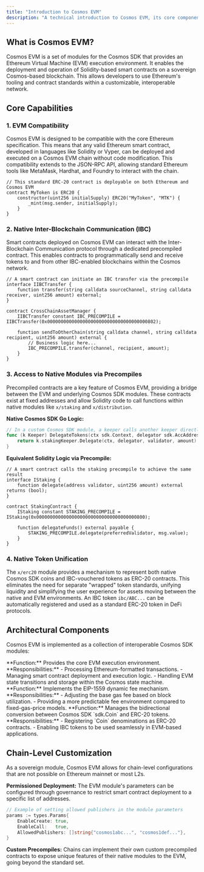 ```yaml
---
title: "Introduction to Cosmos EVM"
description: "A technical introduction to Cosmos EVM, its core components, and its key functionalities within the Cosmos SDK ecosystem."
---
```


## What is Cosmos EVM?

Cosmos EVM is a set of modules for the Cosmos SDK that provides an Ethereum Virtual Machine (EVM) execution environment. It enables the deployment and operation of Solidity-based smart contracts on a sovereign Cosmos-based blockchain. This allows developers to use Ethereum's tooling and contract standards within a customizable, interoperable network.

## Core Capabilities

### 1. EVM Compatibility

Cosmos EVM is designed to be compatible with the core Ethereum specification. This means that any valid Ethereum smart contract, developed in languages like Solidity or Vyper, can be deployed and executed on a Cosmos EVM chain without code modification. This compatibility extends to the JSON-RPC API, allowing standard Ethereum tools like MetaMask, Hardhat, and Foundry to interact with the chain.

```solidity
// This standard ERC-20 contract is deployable on both Ethereum and Cosmos EVM
contract MyToken is ERC20 {
    constructor(uint256 initialSupply) ERC20("MyToken", "MTK") {
        _mint(msg.sender, initialSupply);
    }
}
```

### 2. Native Inter-Blockchain Communication (IBC)

Smart contracts deployed on Cosmos EVM can interact with the Inter-Blockchain Communication protocol through a dedicated precompiled contract. This enables contracts to programmatically send and receive tokens to and from other IBC-enabled blockchains within the Cosmos network.

```solidity
// A smart contract can initiate an IBC transfer via the precompile
interface IIBCTransfer {
    function transfer(string calldata sourceChannel, string calldata receiver, uint256 amount) external;
}

contract CrossChainAssetManager {
    IIBCTransfer constant IBC_PRECOMPILE = IIBCTransfer(0x0000000000000000000000000000000000000802);

    function sendToOtherChain(string calldata channel, string calldata recipient, uint256 amount) external {
        // Business logic here...
        IBC_PRECOMPILE.transfer(channel, recipient, amount);
    }
}
```

### 3. Access to Native Modules via Precompiles

Precompiled contracts are a key feature of Cosmos EVM, providing a bridge between the EVM and underlying Cosmos SDK modules. These contracts exist at fixed addresses and allow Solidity code to call functions within native modules like `x/staking` and `x/distribution`.

**Native Cosmos SDK Go Logic:**
```go
// In a custom Cosmos SDK module, a keeper calls another keeper directly
func (k Keeper) DelegateTokens(ctx sdk.Context, delegator sdk.AccAddress, validator sdk.ValAddress, amount sdk.Coin) error {
    return k.stakingKeeper.Delegate(ctx, delegator, validator, amount)
}
```

**Equivalent Solidity Logic via Precompile:**
```solidity
// A smart contract calls the staking precompile to achieve the same result
interface IStaking {
    function delegate(address validator, uint256 amount) external returns (bool);
}

contract StakingContract {
    IStaking constant STAKING_PRECOMPILE = IStaking(0x0000000000000000000000000000000000000800);

    function delegateFunds() external payable {
        STAKING_PRECOMPILE.delegate(preferredValidator, msg.value);
    }
}
```

### 4. Native Token Unification

The `x/erc20` module provides a mechanism to represent both native Cosmos SDK coins and IBC-vouchered tokens as ERC-20 contracts. This eliminates the need for separate "wrapped" token standards, unifying liquidity and simplifying the user experience for assets moving between the native and EVM environments. An IBC token `ibc/ABC...` can be automatically registered and used as a standard ERC-20 token in DeFi protocols.

## Architectural Components

Cosmos EVM is implemented as a collection of interoperable Cosmos SDK modules:

<AccordionGroup>
  <Accordion title="x/vm Module (Core EVM)">
    **Function:** Provides the core EVM execution environment.
    **Responsibilities:**
    - Processing Ethereum-formatted transactions.
    - Managing smart contract deployment and execution logic.
    - Handling EVM state transitions and storage within the Cosmos state machine.
  </Accordion>

  <Accordion title="x/feemarket Module (EIP-1559)">
    **Function:** Implements the EIP-1559 dynamic fee mechanism.
    **Responsibilities:**
    - Adjusting the base gas fee based on block utilization.
    - Providing a more predictable fee environment compared to fixed-gas-price models.
  </Accordion>

  <Accordion title="x/erc20 Module (Token Bridge)">
    **Function:** Manages the bidirectional conversion between Cosmos SDK `sdk.Coin` and ERC-20 tokens.
    **Responsibilities:**
    - Registering `Coin` denominations as ERC-20 contracts.
    - Enabling IBC tokens to be used seamlessly in EVM-based applications.
  </Accordion>
</AccordionGroup>

## Chain-Level Customization

As a sovereign module, Cosmos EVM allows for chain-level configurations that are not possible on Ethereum mainnet or most L2s.

**Permissioned Deployment:** The EVM module's parameters can be configured through governance to restrict smart contract deployment to a specific list of addresses.
```go
// Example of setting allowed publishers in the module parameters
params := types.Params{
    EnableCreate: true,
    EnableCall:   true,
    AllowedPublishers: []string{"cosmos1abc...", "cosmos1def..."},
}
```

**Custom Precompiles:** Chains can implement their own custom precompiled contracts to expose unique features of their native modules to the EVM, going beyond the standard set.